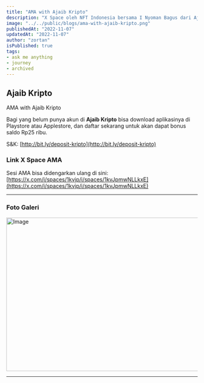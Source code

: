 ```yaml
---
title: "AMA with Ajaib Kripto"
description: "X Space oleh NFT Indonesia bersama I Nyoman Bagus dari Ajaib Kripto."
image: "../../public/blogs/ama-with-ajaib-kripto.png"
publishedAt: "2022-11-07"
updatedAt: "2022-11-07"
author: "zortan"
isPublished: true
tags: 
- ask me anything
- journey
- archived
---
```


## Ajaib Kripto

AMA with Ajaib Kripto

Bagi yang belum punya akun di **Ajaib Kripto** bisa download aplikasinya di Playstore atau Applestore, dan daftar sekarang untuk akan dapat bonus saldo Rp25 ribu.

S&K: [http://bit.ly/deposit-kripto](http://bit.ly/deposit-kripto)

### Link X Space AMA

Sesi AMA bisa didengarkan ulang di sini: [https://x.com/i/spaces/1kvjp/i/spaces/1kvJpmwNLLkxE](https://x.com/i/spaces/1kvjp/i/spaces/1kvJpmwNLLkxE)

---

### Foto Galeri

<Image
  src="https://ipfs.io/ipfs/QmZioRXFq4vEtyFFMGb8mw8VgJ2pLcN8ToV1EEQ8PTGaUf/ama-with-ajaib-kripto.jpeg"
  width="747"
  height="404"
  alt="Image"
  sizes="100vw"
/>

---